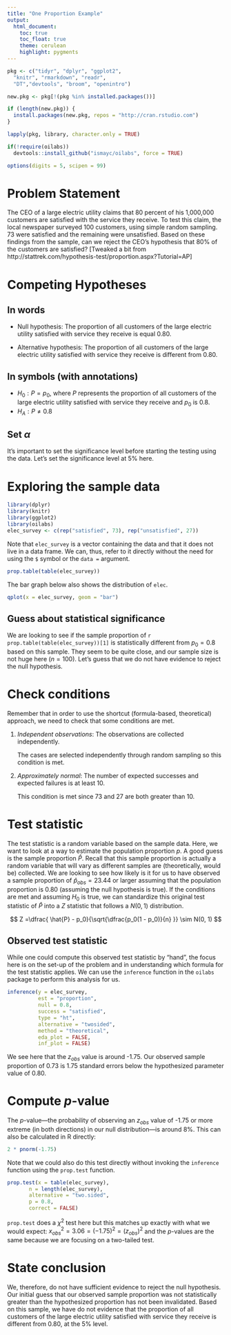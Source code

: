 ```yaml
---
title: "One Proportion Example"
output:
  html_document:
    toc: true
    toc_float: true
    theme: cerulean
    highlight: pygments
---
```



```r
pkg <- c("tidyr", "dplyr", "ggplot2", 
  "knitr", "rmarkdown", "readr", 
  "DT","devtools", "broom", "openintro")

new.pkg <- pkg[!(pkg %in% installed.packages())]

if (length(new.pkg)) {
  install.packages(new.pkg, repos = "http://cran.rstudio.com")
}

lapply(pkg, library, character.only = TRUE)

if(!require(oilabs))
  devtools::install_github("ismayc/oilabs", force = TRUE)

options(digits = 5, scipen = 99)
```

# Problem Statement

The CEO of a large electric utility claims that 80 percent of his 1,000,000 customers are satisfied with the service they receive. To test this claim, the local newspaper surveyed 100 customers, using simple random sampling. 73 were satisfied and the remaining were unsatisfied.  Based on these findings from the sample, can we reject the CEO's hypothesis that 80% of the customers are satisfied? [Tweaked a bit from http://stattrek.com/hypothesis-test/proportion.aspx?Tutorial=AP]

# Competing Hypotheses

## In words

- Null hypothesis: The proportion of all customers of the large electric utility satisfied with service they receive is equal 0.80.

- Alternative hypothesis:  The proportion of all customers of the large electric utility satisfied with service they receive is different from 0.80.

<!--
## Another way with words

- Null hypothesis:  There is no association between feed type and age in the population of interest.

- Alternative hypothesis:  There is an association between the variables in the population.
-->

## In symbols (with annotations)

- $H_0: P = p_{0}$, where $P$ represents the proportion of all customers of the large electric utility satisfied with service they receive and $p_0$ is 0.8.
- $H_A: P \ne 0.8$

## Set $\alpha$

It's important to set the significance level before starting the testing using the data. Let's set the significance level at 5\% here.

# Exploring the sample data

```r
library(dplyr)
library(knitr)
library(ggplot2)
library(oilabs)
elec_survey <- c(rep("satisfied", 73), rep("unsatisfied", 27))
```

Note that `elec_survey` is a vector containing the data and that it does not live in a data frame.  We can, thus, refer to it directly without the need for using the `$` symbol or the `data =` argument.

```r
prop.table(table(elec_survey))
```


The bar graph below also shows the distribution of `elec`.

```r
qplot(x = elec_survey, geom = "bar")
```


## Guess about statistical significance

We are looking to see if the sample proportion of `r prop.table(table(elec_survey))[1]` is statistically different from $p_0 = 0.8$ based on this sample.  They seem to be quite close, and our sample size is not huge here ($n = 100$).  Let's guess that we do not have evidence to reject the null hypothesis.

# Check conditions

Remember that in order to use the shortcut (formula-based, theoretical) approach, we need to check that some conditions are met.

1. _Independent observations_:  The observations are collected independently.

   The cases are selected independently through random sampling so this condition is met.

2. _Approximately normal_:  The number of expected successes and expected failures is at least 10.

    This condition is met since 73 and 27 are both greater than 10.

# Test statistic

The test statistic is a random variable based on the sample data.  Here, we want to look at a way to estimate the population proportion $p$.  A good guess is the sample proportion $\hat{P}$.  Recall that this sample proportion is actually a random variable that will vary as different samples are (theoretically, would be) collected.  We are looking to see how likely is it for us to have observed a sample proportion of $\hat{p}_{obs} = 23.44$ or larger assuming that the population proportion is 0.80 (assuming the null hypothesis is true).  If the conditions are met and assuming $H_0$ is true, we can standardize this original test statistic of $\hat{P}$ into a $Z$ statistic that follows a $N(0, 1)$ distribution.

$$ Z =\dfrac{ \hat{P} - p_0}{\sqrt{\dfrac{p_0(1 - p_0)}{n} }} \sim N(0, 1) $$

## Observed test statistic

While one could compute this observed test statistic by "hand", the focus here is on the set-up of the problem and in understanding which formula for the test statistic applies.  We can use the `inference` function in the `oilabs` package to perform this analysis for us. 

```r
inference(y = elec_survey, 
          est = "proportion", 
          null = 0.8, 
          success = "satisfied", 
          type = "ht",
          alternative = "twosided", 
          method = "theoretical",
          eda_plot = FALSE, 
          inf_plot = FALSE)
```

We see here that the $z_{obs}$ value is around -1.75. Our observed sample proportion of 0.73 is 1.75 standard errors below the hypothesized parameter value of 0.80.

# Compute $p$-value

The $p$-value---the probability of observing an $z_{obs}$ value of -1.75 or more extreme (in both directions) in our null distribution---is around 8%.  This can also be calculated in R directly:

```r
2 * pnorm(-1.75)
```

Note that we could also do this test directly without invoking the `inference` function using the `prop.test` function.

```r
prop.test(x = table(elec_survey),
       n = length(elec_survey),
       alternative = "two.sided",
       p = 0.8,
       correct = FALSE)
```

`prop.test` does a $\chi^2$ test here but this matches up exactly with what we would expect:  $x^2_{obs} = 3.06 = (-1.75)^2 = (z_{obs})^2$ and the $p$-values are the same because we are focusing on a two-tailed test.


# State conclusion

We, therefore, do not have sufficient evidence to reject the null hypothesis.  Our initial guess that our observed sample proportion was not statistically greater than the hypothesized proportion has not been invalidated.  Based on this sample, we have do not evidence that the proportion of all customers of the large electric utility satisfied with service they receive is different from 0.80, at the 5% level.

